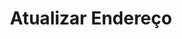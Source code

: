 ---
title: "Atualizar Endereço"
api: "PUT https://regis.app.byefive.com.br/rest/addresses/{id}"
description: "Atualiza um endereço existente"
---